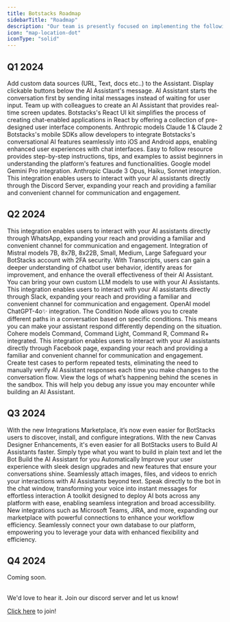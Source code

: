 ```yaml
---
title: Botstacks Roadmap
sidebarTitle: "Roadmap"
description: "Our team is presently focused on implementing the following features:"
icon: "map-location-dot"
iconType: "solid"
---
```


## Q1 2024

<CardGroup cols={1}>
  <Card title="Custom Knowledge Base (Released)" icon="check" color="green">
    Add custom data sources (URL, Text, docs etc..) to the Assistant.
  </Card>

  <Card title="Canned Responses (Relased)" icon="check" color="green">
    Display clickable buttons below the AI Assistant's message.
  </Card>

  <Card title="Alternate Way to Start the Conversation (Released)" icon="check" color="green">
    AI Assistant starts the conversation first by sending inital messages instead of waiting for user input.
  </Card>

  <Card title="AI Assistant Designer Collaboration (Relased)" icon="check" color="green">
    Team up with colleagues to create an AI Assistant that provides real-time screen updates.
  </Card>

  <Card title="React UI Kit (Relased)" icon="check" color="green">
    Botstacks's React UI kit simplifies the process of creating chat-enabled applications in React by offering a collection of pre-designed user interface components.
  </Card>

  <Card title="Anthropic LLM Models (Relased)" icon="check" color="green">
    Anthropic models Claude 1 & Claude 2
  </Card>

  <Card title="Mobile SDKs (Relased)" icon="check" color="green">
    Botstacks's mobile SDKs allow developers to integrate Botstacks's conversational AI features seamlessly into iOS and Android apps, enabling enhanced user experiences with chat interfaces.
  </Card>

  <Card title="Guided Flow for Beginners (Relased)" icon="check" color="green">
    Easy to follow resource provides step-by-step instructions, tips, and examples to assist beginners in understanding the platform's features and functionalities.
  </Card>

  <Card title="Google LLM Model (Relased)" icon="check" color="green">
    Google model Gemini Pro integration.
  </Card>

  <Card title="Anthropic LLM Models (Relased)" icon="check" color="green">
    Anthropic Claude 3 Opus, Haiku, Sonnet integration.
  </Card>

  <Card title="Discord Integration (Relased)" icon="check" color="green">
    This integration enables users to interact with your AI assistants directly through the Discord Server, expanding your reach and providing a familiar and convenient channel for communication and engagement.
  </Card>
</CardGroup>

## Q2 2024

<CardGroup cols={1}>
  <Card title="WhatsApp Integration (Relased)" icon="check" color="green">
    This integration enables users to interact with your AI assistants directly through WhatsApp, expanding your reach and providing a familiar and convenient channel for communication and engagement.
  </Card>

  <Card title="Mistral LLM Models (Relased)" icon="check" color="green">
    Integration of Mistral models 7B, 8x7B, 8x22B, Small, Medium, Large
  </Card>

  <Card title="2 Factor Authentication (Relased)" icon="check" color="green">
    Safeguard your BotStacks account with 2FA security.
  </Card>

  <Card title="Transcripts (Relased)" icon="check" color="green">
    With Transcripts, users can gain a deeper understanding of chatbot user behavior, identify areas for improvement, and enhance the overall effectiveness of their AI Assistant.
  </Card>

  <Card title="Bring Your Own Models (Relased)" icon="check" color="green">
    You can bring your own custom LLM models to use with your AI Assistants.
  </Card>

  <Card title="Slack Integration (Relased)" icon="check" color="green">
    This integration enables users to interact with your AI assistants directly through Slack, expanding your reach and providing a familiar and convenient channel for communication and engagement.
  </Card>

  <Card title="OpenAI LLM Models (Relased)" icon="check" color="green">
    OpenAI model ChatGPT-4o✨ integration.
  </Card>

  <Card title="Condition Node (Relased)" icon="check" color="green">
    The Condition Node allows you to create different paths in a conversation based on specific conditions. This means you can make your assistant respond differently depending on the situation.
  </Card>

  <Card title="Cohere LLM Models (Relased)" icon="check" color="green">
    Cohere models Command, Command Light, Command R, Command R+ integrated.
  </Card>

  <Card title="Facebook Messenger Integration (Relased)" icon="check" color="green">
    This integration enables users to interact with your AI assistants directly through Facebook page, expanding your reach and providing a familiar and convenient channel for communication and engagement.
  </Card>

  <Card title="Assistant Test Suite (Relased)" icon="check" color="green">
    Create test cases to perform repeated tests, eliminating the need to manually verify AI Assistant responses each time you make changes to the conversation flow.
  </Card>

  <Card title="Sandbox Tracing (Relased)" icon="check" color="green">
    View the logs of what’s happening behind the scenes in the sandbox. This will help you debug any issue you may encounter while building an AI Assistant.
  </Card>
</CardGroup>

## Q3 2024

<CardGroup cols={1}>
  <Card title="Integration Marketplace" icon="Sparkle">
    With the new Integrations Marketplace, it’s now even easier for BotStacks users to discover, install, and configure integrations.
  </Card>

  <Card title="Canvas Designer Enhancements" icon="Sparkle">
    With the new Canvas Designer Enhancements, it's even easier for all BotStacks users to Build AI Assistants faster.
  </Card>

  <Card title="Auto Bot Builder" icon="Sparkle">
    Simply type what you want to build in plain text and let the Bot Build the AI Assistant for you Automatically
  </Card>

  <Card title="Web Chat User Interface Additions" icon="Sparkle">
    Improve your user experience with sleek design upgrades and new features that ensure your conversations shine.
  </Card>

  <Card title="Non Text Bot Inputs" icon="Sparkle">
    Seamlessly attach images, files, and videos to enrich your interactions with AI Assistants beyond text.
  </Card>

  <Card title="Speech To Text (STT)" icon="Sparkle">
    Speak directly to the bot in the chat window, transforming your voice into instant messages for effortless interaction
  </Card>

  <Card title="Multi-Platform AI Bot Launch" icon="Sparkle">
    A toolkit designed to deploy AI bots across any platform with ease, enabling seamless integration and broad accessibility.
  </Card>

  <Card title="Application Integrations for Marketplace" icon="Sparkle">
    New integrations such as Microsoft Teams, JIRA, and more, expanding our marketplace with powerful connections to enhance your workflow efficiency.
  </Card>

  <Card title="Custom Datbase Integration" icon="Sparkle">
    Seamlessly connect your own database to our platform, empowering you to leverage your data with enhanced flexibility and efficiency.
  </Card>
</CardGroup>

## Q4 2024

Coming soon.

<br />

<Card title="Have an Idea?" icon="lightbulb" color="orange" href="https://discord.gg/eXV43sfDkb">
  We'd love to hear it. Join our discord server and let us know!

  [Click here](https://discord.com/invite/5kwyQCz3zZ) to join!
</Card>